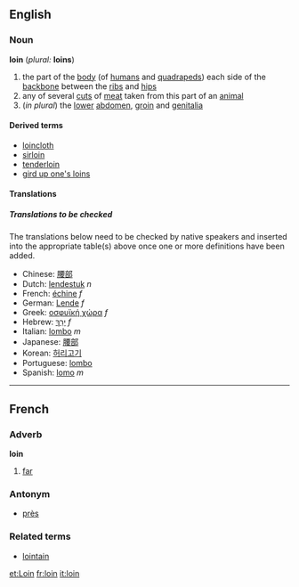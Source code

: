 ==English==
===Noun===
'''loin''' (''plural:'' '''loins''')
#the part of the [[body]] (of [[human]]s and [[quadraped]]s) each side of the [[backbone]] between the [[rib]]s and [[hip]]s
#any of several [[cut]]s of [[meat]] taken from this part of an [[animal]]
#(''in plural'') the [[lower]] [[abdomen]], [[groin]] and [[genitalia]]

====Derived terms====
*[[loincloth]]
*[[sirloin]]
*[[tenderloin]]
*[[gird up one's loins]]

====Translations====

<!--copy definition(s) here-->

=====Translations to be checked=====
<!--Remove this section once all of the translations below have been moved into the tables above.-->

The translations below need to be checked by native speakers and inserted into the appropriate table(s) above once one or more definitions have been added.

*Chinese: [[腰部]]
*Dutch: [[lendestuk]] ''n''
*French: [[échine]] ''f''
*German: [[Lende]] ''f''
*Greek: [[οσφυϊκή χώρα]] ''f''
*Hebrew: [[ירך|יָרֵךְ]] ''f''
*Italian: [[lombo]] ''m''
*Japanese: [[腰部]]
*Korean: [[허리고기]]
*Portuguese: [[lombo]]
*Spanish: [[lomo]] ''m''
----

==French==
===Adverb===
'''loin'''

# [[far]]

===Antonym===
*[[près]]

===Related terms===
*[[lointain]]

[[et:Loin]]
[[fr:loin]]
[[it:loin]]